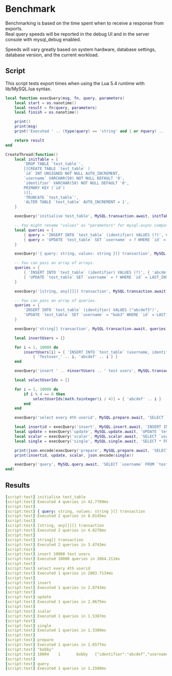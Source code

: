 # Benchmark

Benchmarking is based on the time spent when to receive a response from exports.  
Real query speeds will be reported in the debug UI and in the server console with mysql_debug enabled.

Speeds will vary greatly based on system hardware, database settings, database version, and the current workload.

## Script

This script tests export times when using the Lua 5.4 runtime with lib/MySQL.lua syntax.

```lua
local function execQuery(msg, fn, query, parameters)
    local start = os.nanotime()
    local result = fn(query, parameters)
    local finish = os.nanotime()

    print()
    print(msg)
    print('Executed ' .. (type(query) == 'string' and 1 or #query) .. ' queries in ' .. (finish - start) / 1e6 .. 'ms')

    return result
end

CreateThread(function()
    local initTable = {
        'DROP TABLE `test_table`',
        [[CREATE TABLE `test_table` (
        `id` INT UNSIGNED NOT NULL AUTO_INCREMENT,
        `username` VARCHAR(50) NOT NULL DEFAULT '0',
        `identifier` VARCHAR(50) NOT NULL DEFAULT '0',
        PRIMARY KEY (`id`)
        )]],
        'TRUNCATE `test_table`',
        'ALTER TABLE `test_table` AUTO_INCREMENT = 1',
    }

    execQuery('initialise test_table', MySQL.transaction.await, initTable)

    -- You might rename "values" as "parameters" for mysql-async compatibility.
    local queries = {
        { query = 'INSERT INTO `test_table` (identifier) VALUES (?)', values = { 'abcdef1' }},
        { query = 'UPDATE `test_table` SET `username` = ? WHERE `id` = LAST_INSERT_ID()', values = { 'bob1' }},
    }

    execQuery('{ query: string, values: string }[] transaction', MySQL.transaction.await, queries)

    -- You can pass an array of arrays.
    queries = {
        { 'INSERT INTO `test_table` (identifier) VALUES (?)', { 'abcdef2' } },
        { 'UPDATE `test_table` SET `username` = ? WHERE `id` = LAST_INSERT_ID()', { 'bob2' } },
    }

    execQuery('[string, any[]][] transaction', MySQL.transaction.await, queries)

    -- You can pass an array of queries.
    queries = {
        'INSERT INTO `test_table` (identifier) VALUES ("abcdef3")',
        'UPDATE `test_table` SET `username` = "bob3" WHERE `id` = LAST_INSERT_ID()',
    }

    execQuery('string[] transaction', MySQL.transaction.await, queries)

    local insertUsers = {}

    for i = 1, 10000 do
        insertUsers[i] = { 'INSERT INTO `test_table` (username, identifier) VALUES (?, ?)',
            { 'Testuser_' .. i, 'abcdef' .. i } }
    end

    execQuery('insert ' .. #insertUsers .. ' test users', MySQL.transaction.await, insertUsers)

    local selectUserIds = {}

    for i = 1, 10000 do
        if i % 4 == 0 then
            selectUserIds[math.tointeger(i / 4)] = { 'abcdef' .. i }
        end
    end

    execQuery('select every 4th userid', MySQL.prepare.await, 'SELECT `id` FROM `test_table` WHERE `identifier` = ? LIMIT 1', selectUserIds)

    local insertid = execQuery('insert', MySQL.insert.await, 'INSERT INTO `test_table` (identifier) VALUES (?)', { 'abcdef' })
    local update = execQuery('update', MySQL.update.await, 'UPDATE `test_table` SET `username` = ? WHERE `id` = ?', { 'bobby', insertid })
    local scalar = execQuery('scalar', MySQL.scalar.await, 'SELECT `username` FROM `test_table` WHERE `id` = ?', { insertid })
    local single = execQuery('single', MySQL.single.await, 'SELECT * FROM `test_table` WHERE `id` = ?', { insertid })

    print(json.encode(execQuery('prepare', MySQL.prepare.await, 'SELECT `username` FROM `test_table` WHERE `id` = ?', { insertid })))
    print(insertid, update, scalar, json.encode(single))

    execQuery('query', MySQL.query.await, 'SELECT `username` FROM `test_table` WHERE `id` = ? LIMIT 1', { 419 })
end)
```

## Results

```yaml
[script:test] initialise test_table
[script:test] Executed 4 queries in 42.7789ms
[script:test]
[script:test] { query: string, values: string }[] transaction
[script:test] Executed 2 queries in 8.0145ms
[script:test]
[script:test] [string, any[]][] transaction
[script:test] Executed 2 queries in 4.0278ms
[script:test]
[script:test] string[] transaction
[script:test] Executed 2 queries in 3.4743ms
[script:test]
[script:test] insert 10000 test users
[script:test] Executed 10000 queries in 2064.211ms
[script:test]
[script:test] select every 4th userid
[script:test] Executed 1 queries in 2803.7134ms
[script:test]
[script:test] insert
[script:test] Executed 1 queries in 2.8743ms
[script:test]
[script:test] update
[script:test] Executed 1 queries in 2.8675ms
[script:test]
[script:test] scalar
[script:test] Executed 1 queries in 1.5387ms
[script:test]
[script:test] single
[script:test] Executed 1 queries in 1.3389ms
[script:test]
[script:test] prepare
[script:test] Executed 1 queries in 1.6577ms
[script:test] "bobby"
[script:test] 10004    1       bobby   {"identifier":"abcdef","username":"bobby","id":10004}
[script:test]
[script:test] query
[script:test] Executed 1 queries in 1.1588ms
```